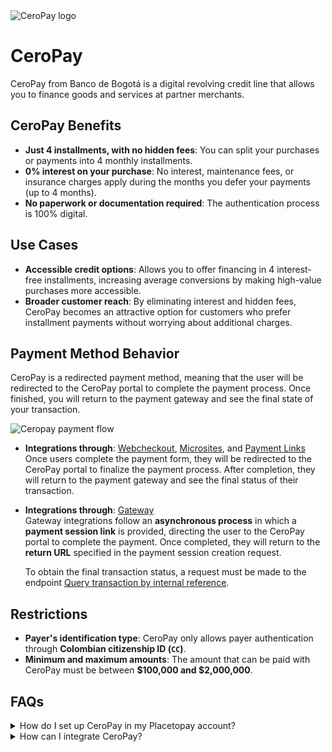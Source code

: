 

<div className='flex items-center gap-3'>
<Image src={ceropay} alt="CeroPay logo" className="h-8 w-10 my-0" unoptimized />
<h1 className='my-0'>CeroPay</h1> 
</div>

CeroPay from Banco de Bogotá is a digital revolving credit line that allows you to finance goods and services at partner merchants.

## CeroPay Benefits

- **Just 4 installments, with no hidden fees**: You can split your purchases or payments into 4 monthly installments.  
- **0% interest on your purchase**: No interest, maintenance fees, or insurance charges apply during the months you defer your payments (up to 4 months).  
- **No paperwork or documentation required**: The authentication process is 100% digital.  

## Use Cases  

- **Accessible credit options**: Allows you to offer financing in 4 interest-free installments, increasing average conversions by making high-value purchases more accessible.  
- **Broader customer reach**: By eliminating interest and hidden fees, CeroPay becomes an attractive option for customers who prefer installment payments without worrying about additional charges.  

## Payment Method Behavior  

CeroPay is a redirected payment method, meaning that the user will be redirected to the CeroPay portal to complete the payment process. Once finished, you will return to the payment gateway and see the final state of your transaction. 

![Ceropay payment flow](/en/payments/pm-ceropay-flow.webp)

- **Integrations through**: [Webcheckout](/en/checkout), [Microsites](/en/payments/introduction-to-microsites), and [Payment Links](/en/payment-links)  
  Once users complete the payment form, they will be redirected to the CeroPay portal to finalize the payment process. After completion, they will return to the payment gateway and see the final status of their transaction.  

- **Integrations through**: [Gateway](/en/gateway)  
  Gateway integrations follow an **asynchronous process** in which a **payment session link** is provided, directing the user to the CeroPay portal to complete the payment. Once completed, they will return to the **return URL** specified in the payment session creation request.  

  To obtain the final transaction status, a request must be made to the endpoint [Query transaction by internal reference](/en/gateway/api/reference/transaction#query-request).  

## Restrictions  

- **Payer's identification type**: CeroPay only allows payer authentication through **Colombian citizenship ID (`CC`)**.  
- **Minimum and maximum amounts**: The amount that can be paid with CeroPay must be between **$100,000 and $2,000,000**.  

## FAQs  

<details>
<summary>How do I set up CeroPay in my Placetopay account?</summary>
<p>Contact our operations team to enable this feature on your site through the email servicioposventa@placetopay.com.</p>
</details>

<details>
<summary>How can I integrate CeroPay?</summary>
<p>CeroPay is available through Webcheckout, Gateway Integration, and options such as Microsites and Payment Links.</p>
</details>